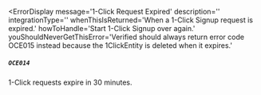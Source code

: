 
<ErrorDisplay 
  message='1-Click Request Expired' 
  description=''
  integrationType=''
  whenThisIsReturned='When a 1-Click Signup request is expired.' 
  howToHandle='Start 1-Click Signup over again.'
  youShouldNeverGetThisError='Verified should always return error code OCE015 instead because the 1ClickEntity is deleted when it expires.'
>
  ##### `OCE014`
</ErrorDisplay>

1-Click requests expire in 30 minutes.